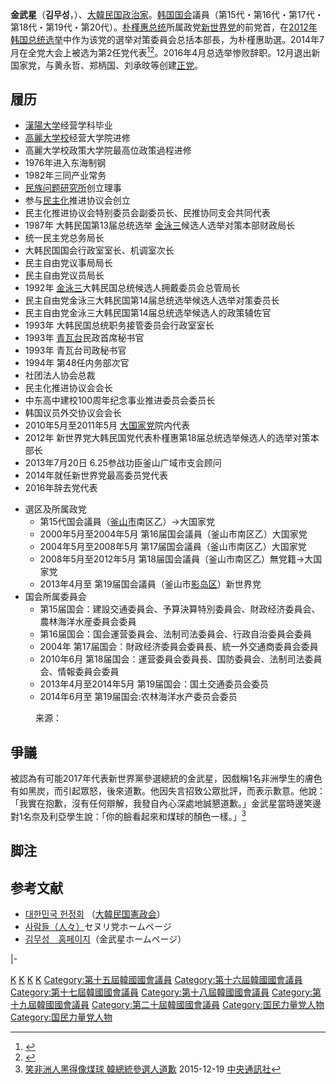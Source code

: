 {{Infobox Officeholder
|name         = 金武星
|original_name= {{lang|ko|김무성}} 
|image        = Kim Moo-sung State.jpg
|imagesize    = 200px
|country      = {{ROK}}
|order        = 
|office       = 新世界党代表最高委員
|president    = 
|term_start   = 2014年7月14日
|term_end     = 2016年4月14日
|predecessor  = [[李完九|李完九]]<small>（非常對策委員長）</small>
|successor    = {{link-ko|元裕哲|원유철}}<small>（非常對策委員長）</small>
|birth_date   = {{birth date and age|1951|9|20}}
|birth_place  = {{KOR}}[[釜山廣域市|釜山廣域市]]
|death_date   = 
|death_place  = 
|alma_mater   = [[汉阳大学|汉阳大学]]
|party        = {{PPP}}
|otherparty   = 新韓国党→大国家党→[[新世界黨|新世界黨]]→{{RPP}}→{{LKP}}→{{UFP}}
|profession   = 
|religion     = [[佛教|佛教]]<ref>{{Cite web |url=http://cafe.daum.net/omssla/VpDB/1519?q=20%B4%EB%20%B1%B9%C8%B8%C0%C7%BF%F8%20%C1%BE%B1%B3&re=1 |title=민심으로 불심 어루만지길20대 총선, 불자국회의원 55명 당선...19대 총선보다 대폭 증가 |accessdate=2017-02-13 |archive-date=2019-07-01 |archive-url=https://web.archive.org/web/20190701061351/http://cafe.daum.net/omssla/VpDB/1519?q=20%B4%EB%20%B1%B9%C8%B8%C0%C7%BF%F8%20%C1%BE%B1%B3&re=1 |dead-url=no }}</ref>
|website      =
|footnotes    =
}}
'''金武星'''（'''김무성'''，{{bd|1951年|9月20日||}}）、[[大韓民国|大韓民国]][[政治家|政治家]]。[[韩国国会|韩国国会]]議員（第15代・第16代・第17代・第18代・第19代・第20代）。[[朴槿惠|朴槿惠]][[韩国总统|总统]]所属政党[[新世界党|新世界党]]的前党首，在[[2012年韩国总统选举|2012年韩国总统选举]]中作为该党的選举对策委員会总括本部長，为朴槿惠助選。2014年7月在全党大会上被选为第2任党代表<ref>{{cite news|title= セヌリ党新代表に非主流派の座長　金武星氏|author= |newspaper= KBSワールドラジオ|date= 2014-07-14|url= http://world.kbs.co.kr/japanese/news/news_Po_detail.htm?lang=j&id=Po&No=51092&current_page=2|accessdate= 2014-07-16|archive-date= 2014-07-25|archive-url= https://web.archive.org/web/20140725175819/http://world.kbs.co.kr/japanese/news/news_Po_detail.htm?lang=j&id=Po&No=51092&current_page=2|dead-url= no}}</ref><ref>{{cite news |author=<!--Staff writer(s); no by-line.--> |title=Saenuri Party elects Rep. Kim Moo-sung as new chairman |url=http://www.koreaherald.com/view.php?ud=20140714001061 |newspaper=The Korea Herald |location= |publisher= |date=July 14, 2014 |accessdate= |archive-date=2015-02-09 |archive-url=https://web.archive.org/web/20150209060355/http://www.koreaherald.com/view.php?ud=20140714001061 |dead-url=no }}</ref>。2016年4月总选举惨败辞职。12月退出新国家党，与黄永哲、郑柄国、刘承旼等创建[[正党|正党]]。

== 履历 ==
* [[漢陽大学|漢陽大学]]经营学科毕业
* [[高麗大学校|高麗大学校]]经营大学院进修
* 高麗大学校政策大学院最高位政策過程进修
* 1976年进入东海制钢
* 1982年三同产业常务
* [[民族问题研究所|民族问题研究所]]创立理事
* 参与[[民主化|民主化]]推进协议会创立
* 民主化推进协议会特别委员会副委员长、民推协同支会共同代表
* 1987年 大韩民国第13届总统选举 [[金泳三|金泳三]]候选人选举对策本部财政局长
* 统一民主党总务局长
* 大韩民国国会行政室室长、机调室次长
* 民主自由党议事局局长
* 民主自由党议员局长
* 1992年 [[金泳三|金泳三]]大韩民国总统候选人拥戴委员会总管局长
* 民主自由党金泳三大韩民国第14届总统选举候选人选举对策委员长
* 民主自由党金泳三大韩民国第14届总统选举候选人的政策辅佐官
* 1993年 大韩民国总统职务接管委员会行政室室长
* 1993年 [[青瓦台|青瓦台]]民政首席秘书官
* 1993年 青瓦台司政秘书官
* 1994年 第48任内务部次官
* 社团法人协会总裁
* 民主化推进协议会会长
* 中东高中建校100周年纪念事业推进委员会委员长
* 韩国议员外交协议会会长
* 2010年5月至2011年5月 [[大国家党|大国家党]]院内代表
* 2012年 新世界党大韩民国党代表朴槿惠第18届总统选举候选人的选举对策本部长
* 2013年7月20日 6.25参战功臣釜山广域市支会顾问
* 2014年就任新世界党最高委员党代表
* 2016年辞去党代表

* 選区及所属政党
** 第15代国会議員（[[釜山市|釜山市]]南区乙）{{link-ko|新韓國黨|신한국당}}→大国家党
** 2000年5月至2004年5月 第16届国会議員（釜山市南区乙）大国家党
** 2004年5月至2008年5月 第17届国会議員（釜山市南区乙）大国家党
** 2008年5月至2012年5月 第18届国会議員（釜山市南区乙）無党籍→大国家党
** 2013年4月至 第19届国会議員（釜山市[[影岛区|影岛区]]）新世界党
* 国会所属委員会
** 第15届国会：建設交通委員会、予算決算特別委員会、財政经济委員会、農林海洋水産委員会委員
** 第16届国会：国会運营委員会、法制司法委員会、行政自治委員会委員
** 2004年 第17届国会：財政经济委員会委員長、統一外交通商委員会委員
** 2010年6月 第18届国会：運营委員会委員長、国防委員会、法制司法委員会、情報委員会委員
** 2013年4月至2014年5月 第19届国会：国土交通委员会委员
** 2014年6月至 第19届国会:农林海洋水产委员会委员
:来源：{{Cite web|date=|url=http://www.rokps.or.kr/m4_profile_view.asp?num=2108|title=김무성(金武星)|publisher=大韓民国憲政会|accessdate=2014-07-17|archive-date=2015-09-24|archive-url=https://web.archive.org/web/20150924091850/http://www.rokps.or.kr/m4_profile_view.asp?num=2108|dead-url=yes}}

== 爭議 ==
被認為有可能2017年代表新世界黨參選總統的金武星，因戲稱1名非洲學生的膚色有如黑炭，而引起眾怒，後來道歉。他因失言招致公眾批評，而表示歉意。他說：「我實在抱歉，沒有任何辯解，我發自內心深處地誠懇道歉。」金武星當時邊笑邊對1名奈及利亞學生說：「你的臉看起來和煤球的顏色一樣。」<ref>[http://www.cna.com.tw/news/firstnews/201512190268-1.aspx 笑非洲人黑得像煤球 韓總統參選人道歉] {{Wayback|url=http://www.cna.com.tw/news/firstnews/201512190268-1.aspx |date=20160416165625 }} 2015-12-19 [[中央通訊社|中央通訊社]]</ref>

== 脚注 ==
{{Reflist}}

== 参考文献 ==
* [http://www.rokps.or.kr/ 대한민국 헌정회] {{Wayback|url=http://www.rokps.or.kr/ |date=20141218174639 }}（[[大韓民国憲政会|大韓民国憲政会]]）
* [https://web.archive.org/web/20150311032630/http://www.saenuriparty.kr/web/intro/people/listCenterMemberView.do 사람들（人々）]セヌリ党ホームページ
* [https://web.archive.org/web/20150219112237/http://www.mskim.co.kr/new/index.php 김무성　홈페이지]（金武星ホームページ）

{{Start box}}
{{S-ppo}}
|-
{{s-before|[[李完九|李完九]]|署理，非常對策委員長}}
{{s-title|[[image:Saenuri_party_logo.png|80px]]<br />[[新世界黨|新世界黨]]黨代表|2014年－2016年}}
{{s-after|{{link-ko|元裕哲|원유철}}|署理，非常對策委員長}}
{{End box}}

[[Category:漢陽大學校友|K]]
[[Category:高麗大學校友|K]]
[[Category:釜山廣域市出身人物|K]]
[[Category:金姓|K]]
[[Category:第十五屆韓國國會議員|Category:第十五屆韓國國會議員]]
[[Category:第十六屆韓國國會議員|Category:第十六屆韓國國會議員]]
[[Category:第十七屆韓國國會議員|Category:第十七屆韓國國會議員]]
[[Category:第十八屆韓國國會議員|Category:第十八屆韓國國會議員]]
[[Category:第十九屆韓國國會議員|Category:第十九屆韓國國會議員]]
[[Category:第二十屆韓國國會議員|Category:第二十屆韓國國會議員]]
[[Category:国民力量党人物|Category:国民力量党人物]]
[[Category:国民力量党人物|Category:国民力量党人物]]